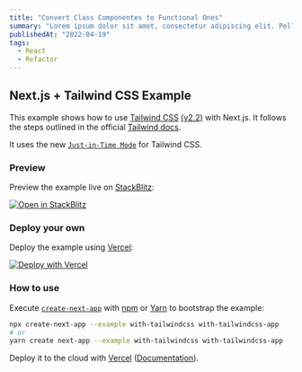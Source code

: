 ```yaml
---
title: "Convert Class Componentes to Functional Ones"
summary: "Lorem ipsum dolor sit amet, consectetur adipiscing elit. Pellentesque bibendum risus est, et rutrum elit lobortis vel."
publishedAt: "2022-04-19"
tags:
  - React
  - Refactor
---
```


## Next.js + Tailwind CSS Example

This example shows how to use [Tailwind CSS](https://tailwindcss.com/) [(v2.2)](https://blog.tailwindcss.com/tailwindcss-2-2) with Next.js. It follows the steps outlined in the official [Tailwind docs](https://tailwindcss.com/docs/guides/nextjs).

It uses the new [`Just-in-Time Mode`](https://tailwindcss.com/docs/just-in-time-mode) for Tailwind CSS.

### Preview

Preview the example live on [StackBlitz](http://stackblitz.com/):

[![Open in StackBlitz](https://developer.stackblitz.com/img/open_in_stackblitz.svg)](https://stackblitz.com/github/vercel/next.js/tree/canary/examples/with-tailwindcss)

### Deploy your own

Deploy the example using [Vercel](https://vercel.com?utm_source=github&utm_medium=readme&utm_campaign=next-example):

[![Deploy with Vercel](https://vercel.com/button)](https://vercel.com/new/git/external?repository-url=https://github.com/vercel/next.js/tree/canary/examples/with-tailwindcss&project-name=with-tailwindcss&repository-name=with-tailwindcss)

### How to use

Execute [`create-next-app`](https://github.com/vercel/next.js/tree/canary/packages/create-next-app) with [npm](https://docs.npmjs.com/cli/init) or [Yarn](https://yarnpkg.com/lang/en/docs/cli/create/) to bootstrap the example:

```bash
npx create-next-app --example with-tailwindcss with-tailwindcss-app
# or
yarn create next-app --example with-tailwindcss with-tailwindcss-app
```

Deploy it to the cloud with [Vercel](https://vercel.com/new?utm_source=github&utm_medium=readme&utm_campaign=next-example) ([Documentation](https://nextjs.org/docs/deployment)).
